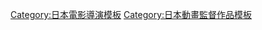 {{Navbox
|name= 山口祐司執導作品
|title= [[山口祐司 (動畫導演)|山口祐司]]執導作品
|listclass = hlist hlist-hyphen
|group1 = 電視動畫
|list1={{Navbox|child
|group1 = 1990年代
|list1 = 
* [[星方天使]]（1999年）
|group2 = 2000年代
|list2 = 
* [[青春草莓蛋]]（2001年）
* [[闇與帽子與書的旅人]]（2003年－2004年）
* {{link-ja|御行者 AMDRIVER|Get Ride! アムドライバー}}<sub>1</sub>（2004年－2005年）
* [[Fate/stay night]]（2006年）
* [[桃華月憚]]（2007年）
|group3 = 2010年代
|list3 = 
* [[斷裁分離的罪惡之剪]]（2013年）
* [[Z/X IGNITION]]（2014年）
}}
|group2 = 電影動畫
|list2={{Navbox|child
|group1 = 
|list1 =
* [[Fate/stay night#劇場版|劇場版 Fate/stay night UNLIMITED BLADE WORKS]]（2010年）
}}
|below=
1: '''虎田功'''名義
}}
<noinclude>
{{DEFAULTSORT:Yamaguchi Yūji}}
[[Category:日本電影導演模板]]
[[Category:日本動畫監督作品模板]]
</noinclude>
